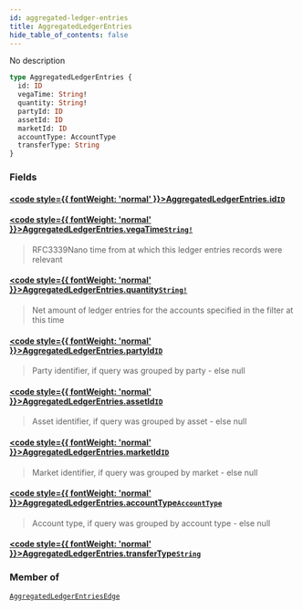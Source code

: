 ```yaml
---
id: aggregated-ledger-entries
title: AggregatedLedgerEntries
hide_table_of_contents: false
---
```








No description

```graphql
type AggregatedLedgerEntries {
  id: ID
  vegaTime: String!
  quantity: String!
  partyId: ID
  assetId: ID
  marketId: ID
  accountType: AccountType
  transferType: String
}
```


### Fields

#### [<code style={{ fontWeight: 'normal' }}>AggregatedLedgerEntries.<b>id</b></code>](#)<Bullet />[`ID`](/testnet/api/graphql/scalars/id) <Badge class="secondary" text="scalar"/>
> 
> 

#### [<code style={{ fontWeight: 'normal' }}>AggregatedLedgerEntries.<b>vegaTime</b></code>](#)<Bullet />[`String!`](/testnet/api/graphql/scalars/string) <Badge class="secondary" text="non-null"/> <Badge class="secondary" text="scalar"/>
> RFC3339Nano time from at which this ledger entries records were relevant
> 

#### [<code style={{ fontWeight: 'normal' }}>AggregatedLedgerEntries.<b>quantity</b></code>](#)<Bullet />[`String!`](/testnet/api/graphql/scalars/string) <Badge class="secondary" text="non-null"/> <Badge class="secondary" text="scalar"/>
> Net amount of ledger entries for the accounts specified in the filter at this time
> 

#### [<code style={{ fontWeight: 'normal' }}>AggregatedLedgerEntries.<b>partyId</b></code>](#)<Bullet />[`ID`](/testnet/api/graphql/scalars/id) <Badge class="secondary" text="scalar"/>
> Party identifier, if query was grouped by party - else null
> 

#### [<code style={{ fontWeight: 'normal' }}>AggregatedLedgerEntries.<b>assetId</b></code>](#)<Bullet />[`ID`](/testnet/api/graphql/scalars/id) <Badge class="secondary" text="scalar"/>
> Asset identifier, if query was grouped by asset - else null
> 

#### [<code style={{ fontWeight: 'normal' }}>AggregatedLedgerEntries.<b>marketId</b></code>](#)<Bullet />[`ID`](/testnet/api/graphql/scalars/id) <Badge class="secondary" text="scalar"/>
> Market identifier, if query was grouped by market - else null
> 

#### [<code style={{ fontWeight: 'normal' }}>AggregatedLedgerEntries.<b>accountType</b></code>](#)<Bullet />[`AccountType`](/testnet/api/graphql/enums/account-type) <Badge class="secondary" text="enum"/>
> Account type, if query was grouped by account type - else null
> 

#### [<code style={{ fontWeight: 'normal' }}>AggregatedLedgerEntries.<b>transferType</b></code>](#)<Bullet />[`String`](/testnet/api/graphql/scalars/string) <Badge class="secondary" text="scalar"/>
> 
> 



### Member of

[`AggregatedLedgerEntriesEdge`](/testnet/api/graphql/objects/aggregated-ledger-entries-edge)  <Badge class="secondary" text="object"/>



